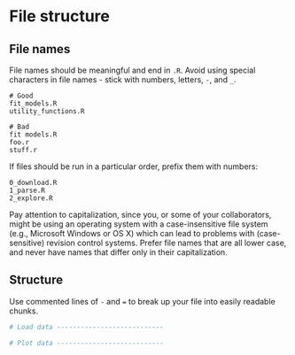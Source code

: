 # File structure

## File names

File names should be meaningful and end in `.R`. Avoid using special characters in file names - stick with numbers, letters, `-`, and `_`.


    # Good
    fit_models.R
    utility_functions.R

    # Bad
    fit models.R
    foo.r
    stuff.r

If files should be run in a particular order, prefix them with numbers:

    0_download.R
    1_parse.R
    2_explore.R

Pay attention to capitalization, since you, or some of your collaborators, might be using an operating system with a case-insensitive file system (e.g., Microsoft Windows or OS X) which can lead to problems with (case-sensitive) revision control systems. Prefer file names that are all lower case, and never have names that differ only in their capitalization.

## Structure 

Use commented lines of `-` and `=` to break up your file into easily readable chunks.

```r
# Load data ---------------------------

# Plot data ---------------------------
```
